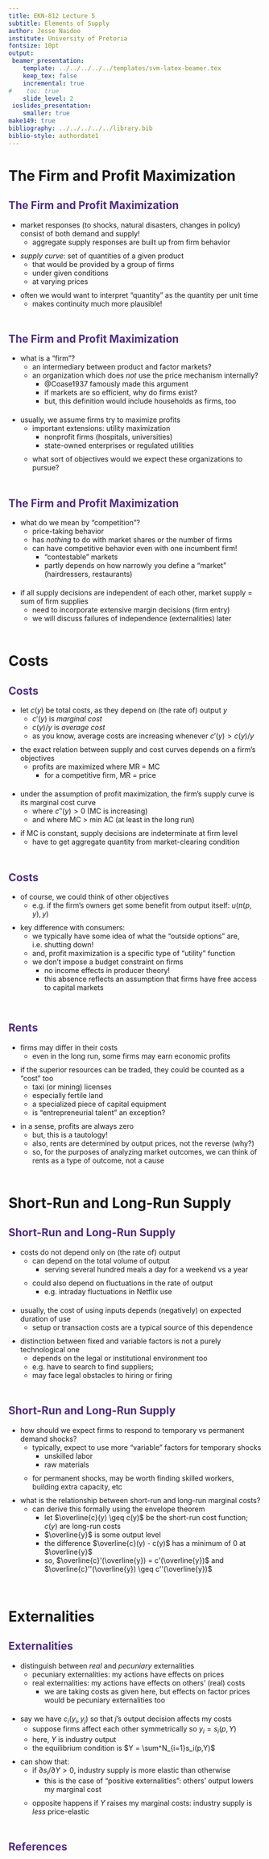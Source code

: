 ```yaml
---
title: EKN-812 Lecture 5
subtitle: Elements of Supply
author: Jesse Naidoo
institute: University of Pretoria
fontsize: 10pt
output:
 beamer_presentation:
    template: ../../../../../templates/svm-latex-beamer.tex
    keep_tex: false
    incremental: true
#    toc: true
    slide_level: 2
 ioslides_presentation:
    smaller: true
make149: true
bibliography: ../../../../../library.bib
biblio-style: authordate1
---
```


<style>
slides > slide.backdrop {
  background: white;
  border-bottom: 0px;
  box-shadow: 0 0 0;
}


slides > slide {
  font-family: 'Open Sans', Helvetica, Arial, sans-serif;
  border-bottom: 3px solid  #F66733;
  box-shadow:  0 3px 0 #522D80;

}

.title-slide hgroup h1 {
  color: #522D80;
}



h2 {

  color: #522D80;
}

slides > slide.dark {
  background: #522D80 !important;
  border-bottom: 0;
  box-shadow: 0 0 0;
}

.segue h2 {
  color: white;
}

slides > slide.title-slide {
  border-bottom: 0;
  box-shadow: 0 0 0;
}

ol, ul {

padding-bottom: 10px;

}

</style>

# The Firm and Profit Maximization

## The Firm and Profit Maximization

- market responses (to shocks, natural disasters, changes in policy) consist of both demand and supply!
    - aggregate supply responses are built up from firm behavior
- _supply curve_: set of quantities of a given product 
    - that would be provided by a group of firms
    - under given conditions
    - at varying prices
- often we would want to interpret "quantity" as the quantity per unit time
    - makes continuity much more plausible!

## The Firm and Profit Maximization

- what is a "firm"?
    - an intermediary between product and factor markets?
    - an organization which does _not_ use the price mechanism internally?
        - @Coase1937 famously made this argument
        - if markets are so efficient, why do firms exist?
        - but, this definition would include households as firms, too
- usually, we assume firms try to maximize profits
    - important extensions: utility maximization
        - nonprofit firms (hospitals, universities)
        - state-owned enterprises or regulated utilities
    - what sort of objectives would we expect these organizations to pursue?

## The Firm and Profit Maximization

- what do we mean by "competition"?
    - price-taking behavior
    - has _nothing_ to do with market shares or the number of firms
    - can have competitive behavior even with one incumbent firm!
        - "contestable" markets
        - partly depends on how narrowly you define a "market" (hairdressers, restaurants)
- if all supply decisions are independent of each other, market supply = sum of firm supplies
    - need to incorporate extensive margin decisions (firm entry)
    - we will discuss failures of independence (externalities) later

# Costs

## Costs

- let $c(y)$ be total costs, as they depend on (the rate of) output $y$
    - $c'(y)$ is _marginal cost_
    - $c(y)/y$ is _average cost_
    - as you know, average costs are increasing whenever $c'(y) > c(y)/y$
- the exact relation between supply and cost curves depends on a firm's objectives
    - profits are maximized where MR = MC
        - for a competitive firm, MR = price
- under the assumption of profit maximization, the firm's supply curve is its marginal cost curve
    - where $c''(y) > 0$ (MC is increasing)
    - and where MC > min AC (at least in the long run)
- if MC is constant, supply decisions are indeterminate at firm level
    - have to get aggregate quantity from market-clearing condition

## Costs

- of course, we could think of other objectives
    - e.g. if the firm's owners get some benefit from output itself: $u(\pi(p,y), y)$
- key difference with consumers:
    - we typically have some idea of what the "outside options" are, i.e. shutting down!
    - and, profit maximization is a specific type of "utility" function
    - we don't impose a budget constraint on firms
        - no income effects in producer theory!
        - this absence reflects an assumption that firms have free access to capital markets

## Rents

- firms may differ in their costs
    - even in the long run, some firms may earn economic profits
- if the superior resources can be traded, they could be counted as a "cost" too
    - taxi (or mining) licenses
    - especially fertile land
    - a specialized piece of capital equipment
    - is "entrepreneurial talent" an exception?
- in a sense, profits are always zero
    - but, this is a tautology!
    - also, rents are determined by output prices, not the reverse (why?)
    - so, for the purposes of analyzing market outcomes, we can think of rents as a type of outcome, not a cause

# Short-Run and Long-Run Supply

## Short-Run and Long-Run Supply

- costs do not depend only on (the rate of) output
    - can depend on the total volume of output
        - serving several hundred meals a day for a weekend vs a year
    - could also depend on fluctuations in the rate of output
        - e.g. intraday fluctuations in Netflix use
- usually, the cost of using inputs depends (negatively) on expected duration of use
    - setup or transaction costs are a typical source of this dependence
- distinction between fixed and variable factors is not a purely technological one
    - depends on the legal or institutional environment too
    - e.g. have to search to find suppliers;
    - may face legal obstacles to hiring or firing

## Short-Run and Long-Run Supply

- how should we expect firms to respond to temporary vs permanent demand shocks?
    - typically, expect to use more "variable" factors for temporary shocks
        - unskilled labor
        - raw materials
    - for permanent shocks, may be worth finding skilled workers, building extra capacity, etc
- what is the relationship between short-run and long-run marginal costs?
    - can derive this formally using the envelope theorem
        - let $\overline{c}(y) \geq c(y)$ be the short-run cost function; $c(y)$ are long-run costs
        - $\overline{y}$ is some output level
        - the difference $\overline{c}(y) - c(y)$ has a minimum of 0 at $\overline{y}$
        - so, $\overline{c}'(\overline{y}) = c'(\overline{y})$ and $\overline{c}''(\overline{y}) \geq c''(\overline{y})$

# Externalities

## Externalities

- distinguish between _real_ and _pecuniary_ externalities
    - pecuniary externalities: my actions have effects on prices
    - real externalities: my actions have effects on others' (real) costs
        - we are taking costs as given here, but effects on factor prices would be pecuniary externalities too
- say we have $c_i(y_i, y_j)$ so that $j$'s output decision affects my costs
    - suppose firms affect each other symmetrically so $y_i = s_i(p, Y)$
    - here, $Y$ is industry output
    - the equilibrium condition is $Y = \sum^N_{i=1}s_i(p,Y)$
- can show that:
    - if $\partial s_i/\partial Y > 0$, industry supply is more elastic than otherwise
        - this is the case of "positive externalities": others' output lowers my marginal cost
    - opposite happens if $Y$ raises my marginal costs: industry supply is _less_ price-elastic

## References
